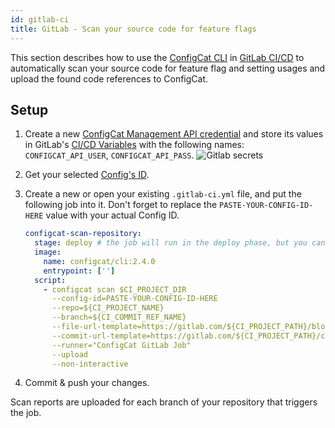 ```yaml
---
id: gitlab-ci
title: GitLab - Scan your source code for feature flags
---
```


This section describes how to use the [ConfigCat CLI](../cli.mdx) in <a target="_blank" href="https://docs.gitlab.com/ee/ci/">GitLab CI/CD</a>
to automatically scan your source code for feature flag and setting usages and upload the found code references to ConfigCat.

## Setup

1. Create a new <a target="_blank" href="https://app.configcat.com/my-account/public-api-credentials">ConfigCat Management API credential</a> and store its values in GitLab's <a target="_blank" href="https://docs.gitlab.com/ee/ci/variables/">CI/CD Variables</a> with the following names: `CONFIGCAT_API_USER`, `CONFIGCAT_API_PASS`.
   <img  src="/docs/assets/cli/scan/gl_secrets.png" alt="Gitlab secrets" />

2. Get your selected [Config's ID](overview.mdx#config-id).

3. Create a new or open your existing `.gitlab-ci.yml` file, and put the following job into it.
   Don't forget to replace the `PASTE-YOUR-CONFIG-ID-HERE` value with your actual Config ID.

   ```yaml
   configcat-scan-repository:
     stage: deploy # the job will run in the deploy phase, but you can choose from any other phases you have
     image:
       name: configcat/cli:2.4.0
       entrypoint: ['']
     script:
       - configcat scan $CI_PROJECT_DIR
         --config-id=PASTE-YOUR-CONFIG-ID-HERE
         --repo=${CI_PROJECT_NAME}
         --branch=${CI_COMMIT_REF_NAME}
         --file-url-template=https://gitlab.com/${CI_PROJECT_PATH}/blob/{commitHash}/{filePath}#L{lineNumber}
         --commit-url-template=https://gitlab.com/${CI_PROJECT_PATH}/commit/{commitHash}
         --runner="ConfigCat GitLab Job"
         --upload
         --non-interactive
   ```

4. Commit & push your changes.

Scan reports are uploaded for each branch of your repository that triggers the job.
